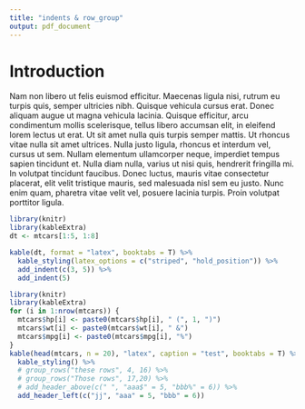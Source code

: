 ```yaml
---
title: "indents & row_group"
output: pdf_document
---
```


# Introduction
Nam non libero ut felis euismod efficitur. Maecenas ligula nisi, rutrum eu turpis quis, semper ultricies nibh. Quisque vehicula cursus erat. Donec aliquam augue ut magna vehicula lacinia. Quisque efficitur, arcu condimentum mollis scelerisque, tellus libero accumsan elit, in eleifend lorem lectus ut erat. Ut sit amet nulla quis turpis semper mattis. Ut rhoncus vitae nulla sit amet ultrices. Nulla justo ligula, rhoncus et interdum vel, cursus ut sem. Nullam elementum ullamcorper neque, imperdiet tempus sapien tincidunt et. Nulla diam nulla, varius ut nisi quis, hendrerit fringilla mi. In volutpat tincidunt faucibus. Donec luctus, mauris vitae consectetur placerat, elit velit tristique mauris, sed malesuada nisl sem eu justo. Nunc enim quam, pharetra vitae velit vel, posuere lacinia turpis. Proin volutpat porttitor ligula.

```r
library(knitr)
library(kableExtra)
dt <- mtcars[1:5, 1:8]
```

```r
kable(dt, format = "latex", booktabs = T) %>%
  kable_styling(latex_options = c("striped", "hold_position")) %>%
  add_indent(c(3, 5)) %>%
  add_indent(5)
```

```r
library(knitr)
library(kableExtra)
for (i in 1:nrow(mtcars)) {
  mtcars$hp[i] <- paste0(mtcars$hp[i], " (", 1, ")")
  mtcars$wt[i] <- paste0(mtcars$wt[i], " &")
  mtcars$mpg[i] <- paste0(mtcars$mpg[i], "%")
}
kable(head(mtcars, n = 20), "latex", caption = "test", booktabs = T) %>%
  kable_styling() %>%
  # group_rows("these rows", 4, 16) %>%
  # group_rows("Those rows", 17,20) %>%
  # add_header_above(c(" ", "aaa$" = 5, "bbb%" = 6)) %>%
  add_header_left(c("jj", "aaa" = 5, "bbb" = 6)) 
```
